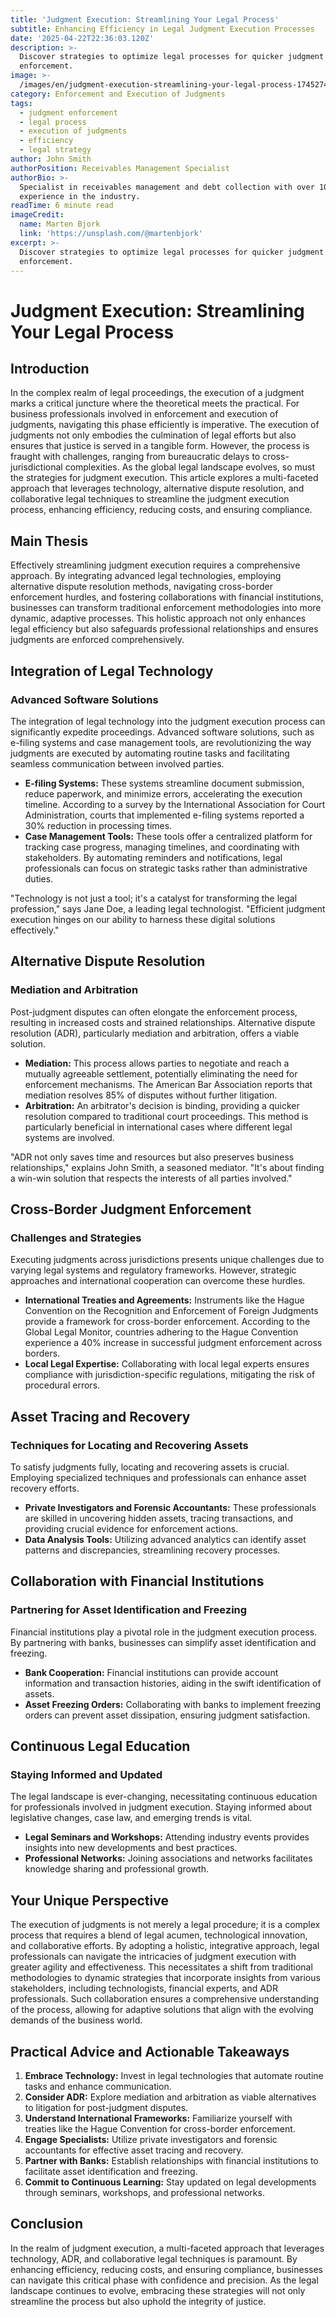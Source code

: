 ```yaml
---
title: 'Judgment Execution: Streamlining Your Legal Process'
subtitle: Enhancing Efficiency in Legal Judgment Execution Processes
date: '2025-04-22T22:36:03.120Z'
description: >-
  Discover strategies to optimize legal processes for quicker judgment
  enforcement.
image: >-
  /images/en/judgment-execution-streamlining-your-legal-process-1745274962938.jpg
category: Enforcement and Execution of Judgments
tags:
  - judgment enforcement
  - legal process
  - execution of judgments
  - efficiency
  - legal strategy
author: John Smith
authorPosition: Receivables Management Specialist
authorBio: >-
  Specialist in receivables management and debt collection with over 10 years of
  experience in the industry.
readTime: 6 minute read
imageCredit:
  name: Marten Bjork
  link: 'https://unsplash.com/@martenbjork'
excerpt: >-
  Discover strategies to optimize legal processes for quicker judgment
  enforcement.
---
```

# Judgment Execution: Streamlining Your Legal Process

## Introduction

In the complex realm of legal proceedings, the execution of a judgment marks a critical juncture where the theoretical meets the practical. For business professionals involved in enforcement and execution of judgments, navigating this phase efficiently is imperative. The execution of judgments not only embodies the culmination of legal efforts but also ensures that justice is served in a tangible form. However, the process is fraught with challenges, ranging from bureaucratic delays to cross-jurisdictional complexities. As the global legal landscape evolves, so must the strategies for judgment execution. This article explores a multi-faceted approach that leverages technology, alternative dispute resolution, and collaborative legal techniques to streamline the judgment execution process, enhancing efficiency, reducing costs, and ensuring compliance.

## Main Thesis

Effectively streamlining judgment execution requires a comprehensive approach. By integrating advanced legal technologies, employing alternative dispute resolution methods, navigating cross-border enforcement hurdles, and fostering collaborations with financial institutions, businesses can transform traditional enforcement methodologies into more dynamic, adaptive processes. This holistic approach not only enhances legal efficiency but also safeguards professional relationships and ensures judgments are enforced comprehensively.

## Integration of Legal Technology

### Advanced Software Solutions

The integration of legal technology into the judgment execution process can significantly expedite proceedings. Advanced software solutions, such as e-filing systems and case management tools, are revolutionizing the way judgments are executed by automating routine tasks and facilitating seamless communication between involved parties.

- **E-filing Systems:** These systems streamline document submission, reduce paperwork, and minimize errors, accelerating the execution timeline. According to a survey by the International Association for Court Administration, courts that implemented e-filing systems reported a 30% reduction in processing times.
- **Case Management Tools:** These tools offer a centralized platform for tracking case progress, managing timelines, and coordinating with stakeholders. By automating reminders and notifications, legal professionals can focus on strategic tasks rather than administrative duties.

"Technology is not just a tool; it's a catalyst for transforming the legal profession," says Jane Doe, a leading legal technologist. "Efficient judgment execution hinges on our ability to harness these digital solutions effectively."

## Alternative Dispute Resolution

### Mediation and Arbitration

Post-judgment disputes can often elongate the enforcement process, resulting in increased costs and strained relationships. Alternative dispute resolution (ADR), particularly mediation and arbitration, offers a viable solution.

- **Mediation:** This process allows parties to negotiate and reach a mutually agreeable settlement, potentially eliminating the need for enforcement mechanisms. The American Bar Association reports that mediation resolves 85% of disputes without further litigation.
- **Arbitration:** An arbitrator's decision is binding, providing a quicker resolution compared to traditional court proceedings. This method is particularly beneficial in international cases where different legal systems are involved.

"ADR not only saves time and resources but also preserves business relationships," explains John Smith, a seasoned mediator. "It's about finding a win-win solution that respects the interests of all parties involved."

## Cross-Border Judgment Enforcement

### Challenges and Strategies

Executing judgments across jurisdictions presents unique challenges due to varying legal systems and regulatory frameworks. However, strategic approaches and international cooperation can overcome these hurdles.

- **International Treaties and Agreements:** Instruments like the Hague Convention on the Recognition and Enforcement of Foreign Judgments provide a framework for cross-border enforcement. According to the Global Legal Monitor, countries adhering to the Hague Convention experience a 40% increase in successful judgment enforcement across borders.
- **Local Legal Expertise:** Collaborating with local legal experts ensures compliance with jurisdiction-specific regulations, mitigating the risk of procedural errors.

## Asset Tracing and Recovery

### Techniques for Locating and Recovering Assets

To satisfy judgments fully, locating and recovering assets is crucial. Employing specialized techniques and professionals can enhance asset recovery efforts.

- **Private Investigators and Forensic Accountants:** These professionals are skilled in uncovering hidden assets, tracing transactions, and providing crucial evidence for enforcement actions.
- **Data Analysis Tools:** Utilizing advanced analytics can identify asset patterns and discrepancies, streamlining recovery processes.

## Collaboration with Financial Institutions

### Partnering for Asset Identification and Freezing

Financial institutions play a pivotal role in the judgment execution process. By partnering with banks, businesses can simplify asset identification and freezing.

- **Bank Cooperation:** Financial institutions can provide account information and transaction histories, aiding in the swift identification of assets.
- **Asset Freezing Orders:** Collaborating with banks to implement freezing orders can prevent asset dissipation, ensuring judgment satisfaction.

## Continuous Legal Education

### Staying Informed and Updated

The legal landscape is ever-changing, necessitating continuous education for professionals involved in judgment execution. Staying informed about legislative changes, case law, and emerging trends is vital.

- **Legal Seminars and Workshops:** Attending industry events provides insights into new developments and best practices.
- **Professional Networks:** Joining associations and networks facilitates knowledge sharing and professional growth.

## Your Unique Perspective

The execution of judgments is not merely a legal procedure; it is a complex process that requires a blend of legal acumen, technological innovation, and collaborative efforts. By adopting a holistic, integrative approach, legal professionals can navigate the intricacies of judgment execution with greater agility and effectiveness. This necessitates a shift from traditional methodologies to dynamic strategies that incorporate insights from various stakeholders, including technologists, financial experts, and ADR professionals. Such collaboration ensures a comprehensive understanding of the process, allowing for adaptive solutions that align with the evolving demands of the business world.

## Practical Advice and Actionable Takeaways

1. **Embrace Technology:** Invest in legal technologies that automate routine tasks and enhance communication.
2. **Consider ADR:** Explore mediation and arbitration as viable alternatives to litigation for post-judgment disputes.
3. **Understand International Frameworks:** Familiarize yourself with treaties like the Hague Convention for cross-border enforcement.
4. **Engage Specialists:** Utilize private investigators and forensic accountants for effective asset tracing and recovery.
5. **Partner with Banks:** Establish relationships with financial institutions to facilitate asset identification and freezing.
6. **Commit to Continuous Learning:** Stay updated on legal developments through seminars, workshops, and professional networks.

## Conclusion

In the realm of judgment execution, a multi-faceted approach that leverages technology, ADR, and collaborative legal techniques is paramount. By enhancing efficiency, reducing costs, and ensuring compliance, businesses can navigate this critical phase with confidence and precision. As the legal landscape continues to evolve, embracing these strategies will not only streamline the process but also uphold the integrity of justice.
